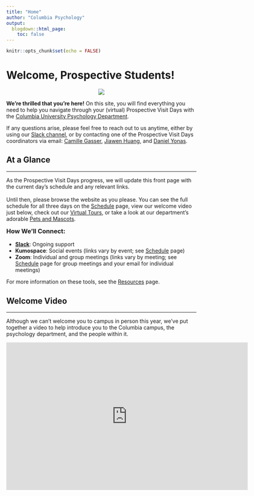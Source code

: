 ```yaml
---
title: "Home"
author: "Columbia Psychology"
output:
  blogdown::html_page:
    toc: false
---
```


```r
knitr::opts_chunk$set(echo = FALSE)
```

# Welcome, Prospective Students!

<div class="row">
<div class="col-md-2">
<p style="text-align:center;"><img src="/images/culogo.png"></p>
</div>
<div class="col-md-10">**We're thrilled that you're here!** On this site, you will find everything you need to help you navigate through your (virtual) Prospective Visit Days with the [Columbia University Psychology Department](https://psychology.columbia.edu/){target="_blank"}. 

If any questions arise, please feel free to reach out to us anytime, either by using our [Slack channel](https://join.slack.com/t/cu-prospectives-2022/shared_invite/zt-11arqkc7r-oclGLi3pWiVqVb4cssor1Q){target="_blank"}, or by contacting one of the Prospective Visit Days coordinators via email: [Camille  Gasser](mailto:cg3083@columbia.edu){target="_blank"}, [Jiawen Huang](mailto:jh4290@columbia.edu){target="_blank"}, and [Daniel Yonas](mailto:dy2415@columbia.edu){target="_blank"}.
</div>
</div>

## At a Glance

---

<div class="row">
<div class="col-md-8">
As the Prospective Visit Days progress, we will update this front page with the current day's schedule and any relevant links.
<br><br>
Until then, please browse the website as you please. You can see the full schedule for all three days on the [Schedule](/schedule) page, view our welcome video just below, check out our [Virtual Tours](/tour), or take a look at our department's adorable [Pets and Mascots](/schedule).
</div>
<div class="col-md-4">
<h3 style="padding-top: 0px; margin-top: 0;">How We'll Connect:</h3>
- **[Slack](https://join.slack.com/t/prospie-2021/shared_invite/zt-mf2etqtd-b5INJm4ZXBQiH0nfu5kBsw){target="_blank"}**: Ongoing support
- **Kumospace**: Social events (links vary by event; see [Schedule](/schedule) page)
- **Zoom**: Individual and group meetings (links vary by meeting; see [Schedule](/schedule) page for group meetings and your email for individual meetings)

For more information on these tools, see the [Resources](/resources) page.

</div>
</div>

## Welcome Video

---

Although we can't welcome you to campus in person this year, we've put together a video to help introduce you to the Columbia campus, the psychology department, and the people within it.

<div class="video-container" style="margin-bottom:50px"><iframe width="640" height="390" src="https://www.youtube.com/embed/gMBROQDs6-w?modestbranding=1&showinfo=0&rel=0&theme=light&color=white" frameborder="0"></iframe></div>
